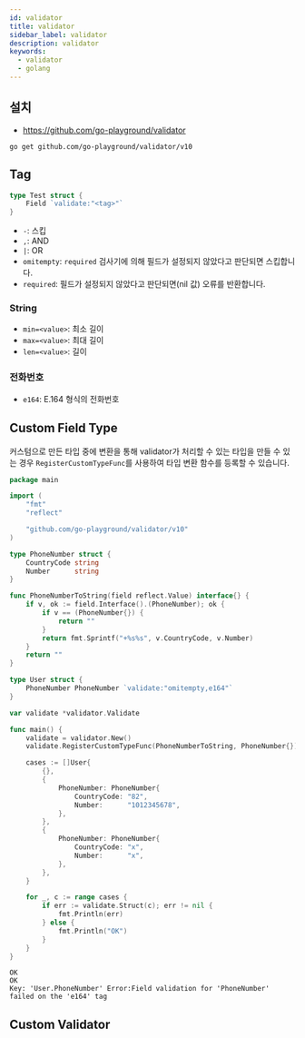 ```yaml
---
id: validator
title: validator
sidebar_label: validator
description: validator
keywords:
  - validator
  - golang
---
```


## 설치

- https://github.com/go-playground/validator

```shell
go get github.com/go-playground/validator/v10
```

## Tag

```go
type Test struct {
	Field `validate:"<tag>"`
}
```

- `-`: 스킵
- `,`: AND
- `|`: OR
- `omitempty`: `required` 검사기에 의해 필드가 설정되지 않았다고 판단되면 스킵합니다.
- `required`: 필드가 설정되지 않았다고 판단되면(nil 값) 오류를 반환합니다.

### String

- `min=<value>`: 최소 길이
- `max=<value>`: 최대 길이
- `len=<value>`: 길이

### 전화번호

- `e164`: E.164 형식의 전화번호

## Custom Field Type

커스텀으로 만든 타입 중에 변환을 통해 validator가 처리할 수 있는 타입을 만들 수 있는 경우 `RegisterCustomTypeFunc`를 사용하여 타입 변환 함수를 등록할 수 있습니다.

```go
package main

import (
	"fmt"
	"reflect"

	"github.com/go-playground/validator/v10"
)

type PhoneNumber struct {
	CountryCode string
	Number      string
}

func PhoneNumberToString(field reflect.Value) interface{} {
	if v, ok := field.Interface().(PhoneNumber); ok {
		if v == (PhoneNumber{}) {
			return ""
		}
		return fmt.Sprintf("+%s%s", v.CountryCode, v.Number)
	}
	return ""
}

type User struct {
	PhoneNumber PhoneNumber `validate:"omitempty,e164"`
}

var validate *validator.Validate

func main() {
	validate = validator.New()
	validate.RegisterCustomTypeFunc(PhoneNumberToString, PhoneNumber{})

	cases := []User{
		{},
		{
			PhoneNumber: PhoneNumber{
				CountryCode: "82",
				Number:      "1012345678",
			},
		},
		{
			PhoneNumber: PhoneNumber{
				CountryCode: "x",
				Number:      "x",
			},
		},
	}

	for _, c := range cases {
		if err := validate.Struct(c); err != nil {
			fmt.Println(err)
		} else {
			fmt.Println("OK")
		}
	}
}
```

```shell
OK
OK
Key: 'User.PhoneNumber' Error:Field validation for 'PhoneNumber' failed on the 'e164' tag
```

## Custom Validator
